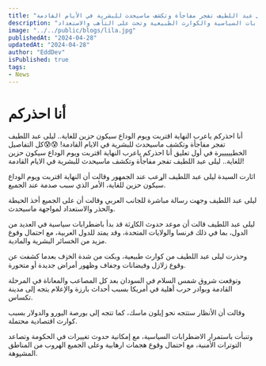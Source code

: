 ```yaml
---
title: "أنا احذركم النهاية اقتربت ويوم الوداع سيكون حزين للغاية.. ليلى عبد اللطيف تفجر مفاجأة وتكشف ماسيحدث للبشرية في الأيام القادمة!"
description: "وصف قصير: ليلى عبد اللطيف تحذّر من قرب النهاية وتكشف عن توقعات مظلمة للمستقبل، تتنبأ بانتشار الاضطرابات السياسية والكوارث الطبيعية وتحث على التأهب والاستعداد."
image: "../../public/blogs/lila.jpg"
publishedAt: "2024-04-28"
updatedAt: "2024-04-28"
author: "EddDev"
isPublished: true
tags:
- News
---
```


# أنا احذركم

أنا احذركم ياعرب النهاية اقتربت ويوم الوداع سيكون حزين للغاية.. ليلى عبد اللطيف تفجر مفاجأة وتكشف ماسيحدث للبشرية في الايام القادمة! 😰😰كل التفاصيل الخطيييييرة في أول تعليق أنا احذركم ياعرب النهاية اقتربت ويوم الوداع سيكون حزين للغاية.. ليلى عبد اللطيف تفجر مفاجأة وتكشف ماسيحدث للبشرية في الايام القادمة!

اثارت السيدة ليلى عبد اللطيف الړعب عند الجمهور وقالت أن النهاية اقتربت ويوم الوداع سيكون حزين للغاية، الأمر الذي سبب صدمة عند الجميع.

ليلى عبد اللطيف وجهت رسالة مباشرة للجانب العربي وقالت أن على الجميع أخذ الحيطة والحذر والاستعداد لمواجهة ماسيحدث.

ليلى عبد اللطيف قالت أن موعد حدوث الکاړثة قد بدأ باضطرابات سياسية في العديد من الدول، بما في ذلك فرنسا والولايات المتحدة، وقد يمتد للدول العربية، مع احتمال وقوع مزيد من الخسائر البشرية والمادية.

وحذرت ليلى عبد اللطيف من كوارث طبيعية، وبكت من شدة الخۏف بعدما كشفت عن وقوع زلازل وفيضانات وجفاف وظهور أمراض جديدة أو متحورة.

وتوقعت شروق شمس السلام في السودان بعد كل المصاعب والمعاناة في المرحلة القادمة وبوادر حرب أهلية في أمريكا بسبب أحداث بارزة والإعلام يتجه إلى مدينة تكساس.

وقالت أن الأنظار ستتجه نحو إيلون ماسك، كما تتجه إلى بورصة اليورو والدولار بسبب كوارث اقتصادية محتملة.

وتنبأت باستمرار الاضطرابات السياسية، مع إمكانية حدوث تغييرات في الحكومة وتصاعد التوترات الأمنية، مع احتمال وقوع هجمات ارهابية وعلى الجميع الهروب من المناطق المشپوهة.
